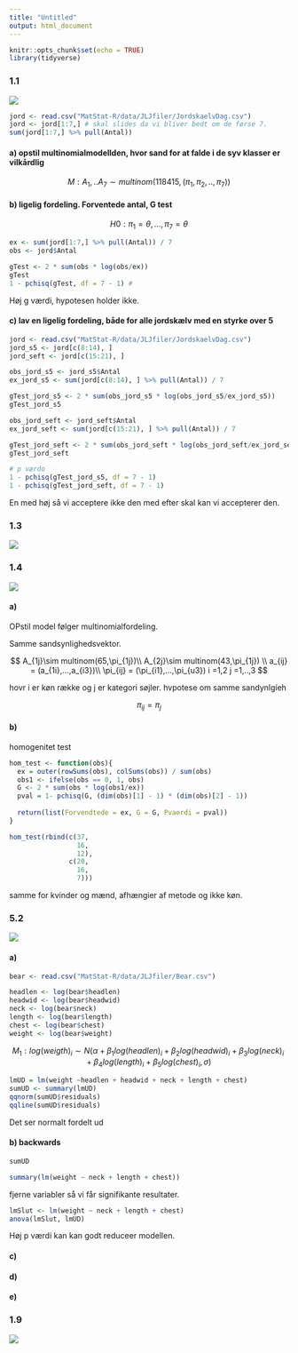 ```yaml
---
title: "Untitled"
output: html_document
---
```


```r
knitr::opts_chunk$set(echo = TRUE)
library(tidyverse)
```

### 1.1

![](ms1.1.png)

```r
jord <- read.csv("MatStat-R/data/JLJfiler/JordskaelvDag.csv")
jord <- jord[1:7,] # skal slides da vi bliver bedt om de førse 7. 
sum(jord[1:7,] %>% pull(Antal))
```




#### a) opstil multinomialmodellden, hvor sand for at falde i de syv klasser er vilkårdlig

$$
M:A_1,..A_7\sim multinom(118415,(\pi_1,\pi_2,..,\pi_7))
$$




#### b) ligelig fordeling. Forventede antal, G test

$$
H0:\pi_1=\theta,...,\pi_7=\theta
$$


```r
ex <- sum(jord[1:7,] %>% pull(Antal)) / 7
obs <- jord$Antal

gTest <- 2 * sum(obs * log(obs/ex))
gTest
1 - pchisq(gTest, df = 7 - 1) # 
```

Høj g værdi, hypotesen holder ikke. 



#### c) lav en ligelig fordeling, både for alle jordskælv med en styrke over 5

```r
jord <- read.csv("MatStat-R/data/JLJfiler/JordskaelvDag.csv")
jord_s5 <- jord[c(8:14), ]
jord_seft <- jord[c(15:21), ]
```


```r
obs_jord_s5 <- jord_s5$Antal
ex_jord_s5 <- sum(jord[c(8:14), ] %>% pull(Antal)) / 7

gTest_jord_s5 <- 2 * sum(obs_jord_s5 * log(obs_jord_s5/ex_jord_s5))
gTest_jord_s5
```


```r
obs_jord_seft <- jord_seft$Antal
ex_jord_seft <- sum(jord[c(15:21), ] %>% pull(Antal)) / 7

gTest_jord_seft <- 2 * sum(obs_jord_seft * log(obs_jord_seft/ex_jord_seft))
gTest_jord_seft
```

```r
# p værdo
1 - pchisq(gTest_jord_s5, df = 7 - 1)  
1 - pchisq(gTest_jord_seft, df = 7 - 1)  
```

En med høj så vi acceptere ikke
den med efter skal kan vi accepterer den.      

### 1.3

![](ms1.3.png)

### 1.4

![](ms1.4.png)

#### a)

OPstil model følger multinomialfordeling.

Samme sandsynlighedsvektor.

$$
A_{1j}\sim multinom(65,\pi_{1j})\\
A_{2j}\sim multinom(43,\pi_{1j}) \\
a_{ij} = (a_{1i},...,a_{i3})\\
\pi_{ij} = (\pi_{i1},...,\pi_{u3})
i =1,2
j =1,..,3
$$

hovr i er køn række og j er kategori søjler.
hvpotese om samme sandynlgíeh

$$
\pi_{ij}=\pi_j
$$
  


#### b)

homogenitet test

```r
hom_test <- function(obs){
  ex = outer(rowSums(obs), colSums(obs)) / sum(obs)
  obs1 <- ifelse(obs == 0, 1, obs)
  G <- 2 * sum(obs * log(obs1/ex))
  pval = 1- pchisq(G, (dim(obs)[1] - 1) * (dim(obs)[2] - 1))
  
  return(list(Forvendtede = ex, G = G, Pvaerdi = pval))
}

hom_test(rbind(c(37,
                 16,
                 12),
               c(20, 
                 16,
                 7)))
```


samme for kvinder og mænd, afhængier af metode og ikke køn. 



### 5.2 

![](ms5.4.png)

#### a)

```r
bear <- read.csv("MatStat-R/data/JLJfiler/Bear.csv")

headlen <- log(bear$headlen)
headwid <- log(bear$headwid)
neck <- log(bear$neck)
length <- log(bear$length)
chest <- log(bear$chest)
weight <- log(bear$weight)
```

$$
M_1: log(weigth)_i \sim N(\alpha+\beta_1 log(headlen)_i +
\beta_2 log(headwid)_i +
\beta_3 log(neck)_i +
\beta_4 log(length)_i +
\beta_5 log(chest)_i,
\sigma)
$$

```r
lmUD = lm(weight ~headlen + headwid + neck + length + chest)
sumUD <- summary(lmUD)
qqnorm(sumUD$residuals)
qqline(sumUD$residuals)
```

Det ser normalt fordelt ud

#### b) backwards

```r
sumUD
```

```r
summary(lm(weight ~ neck + length + chest))
```

fjerne variabler så vi får signifikante resultater.

 
```r
lmSlut <- lm(weight ~ neck + length + chest)
anova(lmSlut, lmUD)
```

Høj p værdi kan kan godt reduceer modellen. 

#### c)

#### d)

#### e)

### 1.9 

![](ms1.9.png)